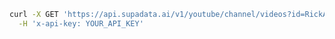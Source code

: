 ```bash CURL
curl -X GET 'https://api.supadata.ai/v1/youtube/channel/videos?id=RickAstleyVEVO&limit=50' \
  -H 'x-api-key: YOUR_API_KEY'
```